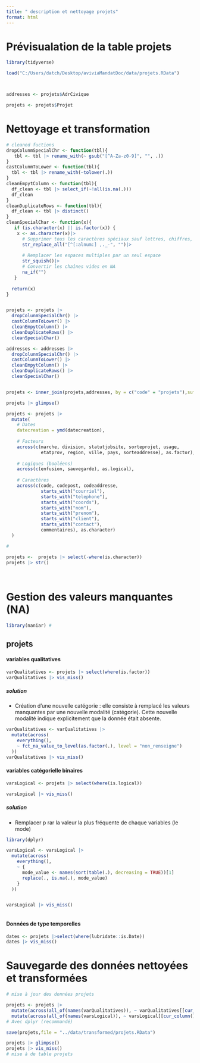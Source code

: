 ```yaml
---
title: " description et nettoyage projets"
format: html
---
```


# Prévisualation de la table projets

```r
library(tidyverse)

load("C:/Users/datch/Desktop/aviviaMandatDoc/data/projets.RData")



addresses <- projets$AdrCivique

projets <- projets$Projet

```

# Nettoyage et transformation

```r
# cleaned fuctions
dropColunmSpecialChr <- function(tbl){
   tbl <- tbl |> rename_with(~ gsub("[^A-Za-z0-9]", "", .)) 
}
castColunmToLower <- function(tbl){
  tbl <- tbl |> rename_with(~tolower(.))
}
cleanEmpytColumn <- function(tbl){
  df_clean <- tbl |> select_if(~!all(is.na(.)))
  df_clean
}
cleanDuplicateRows <- function(tbl){
  df_clean <- tbl |> distinct()
}
cleanSpecialChar <- function(x){
   if (is.character(x) || is.factor(x)) {
    x <- as.character(x)|>
      # Supprimer tous les caractères spéciaux sauf lettres, chiffres, espaces et certains caractères utiles
      str_replace_all("[^[:alnum:] ,._-", "")|>
      
      # Remplacer les espaces multiples par un seul espace
      str_squish()|>
      # Convertir les chaînes vides en NA
      na_if("")
   }
  
  return(x)
}


projets <- projets |> 
  dropColunmSpecialChr() |>
  castColunmToLower() |>
  cleanEmpytColumn() |>
  cleanDuplicateRows() |>
  cleanSpecialChar()

addresses <- addresses |> 
  dropColunmSpecialChr() |>
  castColunmToLower() |>
  cleanEmpytColumn() |>
  cleanDuplicateRows() |>
  cleanSpecialChar()


projets <- inner_join(projets,addresses, by = c("code" = "projets"),suffix = c(x="projet",y="addresse")) |> mutate(projets=NULL) # r

projets |> glimpse()

projets <- projets |> 
  mutate(
    # Dates
    datecreation = ymd(datecreation),
    
    # Facteurs
    across(c(marche, division, statutjobsite, sorteprojet, usage,
             etatprov, region, ville, pays, sorteaddresse), as.factor),
    
    # Logiques (booléens)
    across(c(enfusion, sauvegarde), as.logical),
    
    # Caractères
    across(c(code, codepost, codeaddresse,
             starts_with("courriel"),
             starts_with("telephone"),
             starts_with("coords"),
             starts_with("nom"),
             starts_with("prenom"),
             starts_with("client"),
             starts_with("contact"),
             commentaires), as.character)
  )

# 

projets <-  projets |> select(-where(is.character))
projets |> str()

  
```

# Gestion des valeurs manquantes (NA)

```r
library(naniar) # 
```

## projets

#### variables qualitatives

```r
varQualitatives <- projets |> select(where(is.factor))
varQualitatives |> vis_miss()

```

##### solution

-   Création d'une nouvelle catégorie : elle consiste à remplacé les valeurs manquantes par une nouvelle modalité (catégorie). Cette nouvelle modalité indique explicitement que la donnée était absente.

```r
varQualitatives <- varQualitatives |>
  mutate(across(
    everything(),
    ~ fct_na_value_to_level(as.factor(.), level = "non_renseigne")
  ))
varQualitatives |> vis_miss()

```

#### variables catégorielle binaires

```r
varsLogical <- projets |> select(where(is.logical))

varsLogical |> vis_miss()

```

##### solution

-   Remplacer p rar la valeur la plus fréquente de chaque variables (le mode)

```r
library(dplyr)

varsLogical <- varsLogical |>
  mutate(across(
    everything(),
    ~ {
      mode_value <- names(sort(table(.), decreasing = TRUE))[1]
      replace(., is.na(.), mode_value)
    }
  ))


varsLogical |> vis_miss()



```

#### Données de type temporelles

```r
dates <- projets |>select(where(lubridate::is.Date))
dates |> vis_miss()
```

# Sauvegarde des données nettoyées et transformées

```r
# mise à jour des données projets

projets <- projets |>
  mutate(across(all_of(names(varQualitatives)), ~ varQualitatives[[cur_column()]])) |>
  mutate(across(all_of(names(varsLogical)), ~ varsLogical[[cur_column()]])) 
# Avec dplyr (recommandé)

save(projets,file = "../data/transformed/projets.RData")

projets |> glimpse()
projets |> vis_miss() 
# mise à de table projets
```
